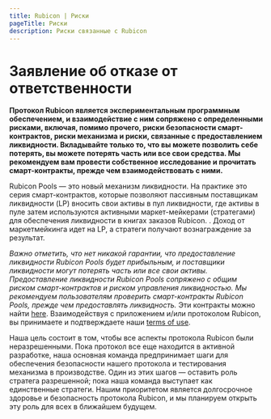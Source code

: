 ```yaml
---
title: Rubicon | Риски
pageTitle: Риски
description: Риски связанные с Rubicon
---
```


# Заявление об отказе от ответственности

**Протокол Rubicon является экспериментальным программным обеспечением, и взаимодействие с ним сопряжено с определенными рисками, включая, помимо прочего, риски безопасности смарт-контрактов, риски механизма и риски, связанные с предоставлением ликвидности. Вкладывайте только то, что вы можете позволить себе потерять, вы можете потерять часть или все свои средства. Мы рекомендуем вам провести собственное исследование и прочитать смарт-контракты, прежде чем взаимодействовать с ними.**

Rubicon Pools — это новый механизм ликвидности. На практике это серия смарт-контрактов, которые позволяют пассивным поставщикам ликвидности (LP) вносить свои активы в пул ликвидности, где активы в пуле затем используются активными маркет-мейкерами (стратегами) для обеспечения ликвидности в книгах заказов Rubicon. . Доход от маркетмейкинга идет на LP, а стратеги получают вознаграждение за результат.

_Важно отметить, что нет никакой гарантии, что предоставление ликвидности Rubicon Pools будет прибыльным, и поставщики ликвидности могут потерять часть или все свои активы. Предоставление ликвидности Rubicon Pools сопряжено с общим риском смарт-контрактов и риском управления ликвидностью. Мы рекомендуем пользователям проверить смарт-контракты Rubicon Pools, прежде чем предоставлять ликвидность._ Эти контракты можно найти [here](https://github.com/RubiconDeFi/rubicon\_protocol/tree/master/contracts/rubiconPools). Взаимодействуя с приложением и/или протоколом Rubicon, вы принимаете и подтверждаете наши [terms of use](https://www.rubicon.finance/terms).

Наша цель состоит в том, чтобы все аспекты протокола Rubicon были неразрешенными. Пока протокол все еще находится в активной разработке, наша основная команда предпринимает шаги для обеспечения безопасности нашего протокола и тестирования механизма в производстве. Один из этих шагов — оставить роль стратега разрешенной; пока наша команда выступает как единственные стратеги. Нашим приоритетом является долгосрочное здоровье и безопасность протокола Rubicon, и мы планируем открыть эту роль для всех в ближайшем будущем.